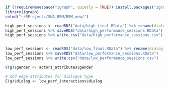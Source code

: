 ```r
if (!requireNamespace("igraph", quietly = TRUE)) install.packages("igraph")
library(igraph)
setwd("~/RProjects/SNA_REM/REM_new/")
```


```r
high_perf_sessions <- readRDS("data/high_final.RData") %>% rename(dialog = sender_dialog)
high_perf_sessions %>% saveRDS("data/high_performance_sessions.RData")
high_perf_sessions %>% write.csv("data/high_performance_sessions.csv")


low_perf_sessions <- readRDS("data/low_final.RData") %>% rename(dialog = sender_dialog)
low_perf_sessions %>% saveRDS("data/low_performance_sessions.RData")
low_perf_sessions %>% write.csv("data/low_performance_sessions.csv")

V(g)$gender <- actors_attributes$gender

# Add edge attributes for dialogue type
E(g)$dialog <- low_perf_interactions$dialog


```

